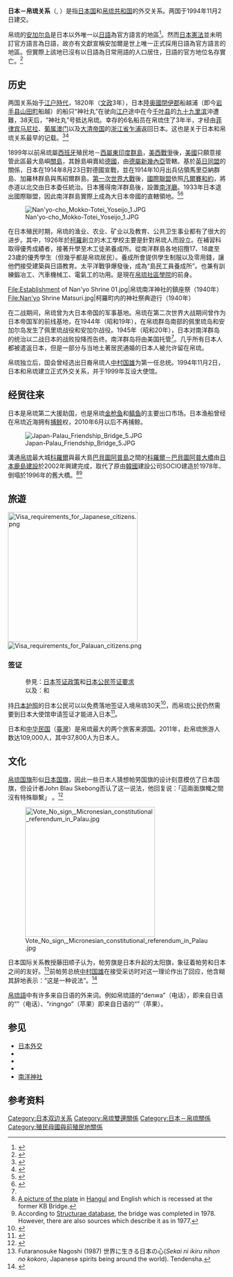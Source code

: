 {{NoteTA
|G1=地名
|1=zh-hans:帕劳;zh-hant:帕勞;zh-cn:帕劳;zh-hk:帛琉;zh-tw:帛琉;zh-mo:帛琉
|2=zh-cn:科罗尔;zh-tw:柯羅;zh-hk:科羅爾
}}

{{Infobox Bilateral relations|日本－帛琉|日本|帛琉|map=Japan Palau Locator.png|envoytitle1=大使|envoy1=柄澤彰|envoytitle2=大使|envoy2=弗朗西斯·松太郎|mission1={{Link-ja|日本駐帛琉大使館|在パラオ日本国大使館}}|mission2={{Link-ja|帛琉駐日大使館|駐日パラオ大使館}}}}
'''日本－帛琉关系'''（{{lang-ja|日本とパラオの関係}}, {{lang-en|Japan-Palau Relations}}）是指[[日本国|日本国]]和[[帛琉共和国|帛琉共和国]]的外交关系。两国于1994年11月2日建交。

帛琉的[[安加尔岛|安加尔岛]]是日本以外唯一以[[日語|日語]]為官方語言的地區<ref name="const">{{cite web|url=http://www.pacificdigitallibrary.org/cgi-bin/pdl?e=d-000off-pdl--00-2--0--010-TE--4-------0-1l--10en-50---20-text-Japanese--00-3-1-00bySR-0-0-000utfZz-8-00&d=HASHa4b7077d472c4cdb9c8ddf.10&p=text|title=Constitution of the State of Angaur|publisher=Pacific Digital Library|accessdate=4 August 2014|quote=The traditional Palauan language, particularly the dialect spoken by the people of Angaur State, shall be the language of the State of Angaur. Palauan, English and Japanese shall be the official languages.|at=Article XII|archive-date=2015-09-24|archive-url=https://web.archive.org/web/20150924063100/http://www.pacificdigitallibrary.org/cgi-bin/pdl?e=d-000off-pdl--00-2--0--010-TE--4-------0-1l--10en-50---20-text-Japanese--00-3-1-00bySR-0-0-000utfZz-8-00&d=HASHa4b7077d472c4cdb9c8ddf.10&p=text|dead-url=no}}</ref>。然而[[日本憲法|日本憲法]]並未明訂官方語言為日語，故亦有文獻宣稱安加爾是世上唯一正式採用日語為官方語言的地區。但實際上該地已沒有以日語為日常用語的人口居住，日語的官方地位名存實亡。<ref name="2005census">{{cite web|url=http://palaugov.org/wp-content/uploads/2013/10/2005-Census-of-Population-Housing.pdf|title=2005 Census of Population & Housing|publisher=Bureau of Budget & Planning|accessdate=4 August 2014|archive-date=2014-04-24|archive-url=https://web.archive.org/web/20140424211256/http://palaugov.org/wp-content/uploads/2013/10/2005-Census-of-Population-Housing.pdf|dead-url=no}}</ref>

==历史==
两国关系始于[[江户時代|江户時代]]，1820年（[[文政|文政]]3年），日本[[陸奥國|陸奥國]][[閉伊郡|閉伊郡]]船越浦（即今[[岩手县|岩手县]][[山田町|山田町]]船越）的船只“神社丸”在驶向[[江户|江户]]途中在今[[千叶县|千叶县]]的[[九十九里滨|九十九里滨]]沖遭難，38天后，“神社丸”号抵达帛琉。幸存的6名船员在帛琉住了3年半，才经由[[菲律宾|菲律宾]][[马尼拉|马尼拉]]、[[葡属澳门|葡属澳门]]以及[[大清帝国|大清帝国]]的[[浙江省|浙江省]][[乍浦|乍浦]]返回日本。这也是关于日本和帛琉关系最早的记载。<ref>{{Cite web |url=http://blog.pic.or.jp/images/book/guidebooks/palau2013.pdf |title=パラオ - 国際機関 太平洋諸島センター |access-date=2022-03-25 |archive-date=2013-10-21 |archive-url=https://web.archive.org/web/20131021211045/http://blog.pic.or.jp/images/book/guidebooks/palau2013.pdf }}</ref><ref>{{Cite web |url=https://minpaku.repo.nii.ac.jp/index.php?active_action=repository_view_main_item_detail&page_id=13&block_id=21&item_id=3752&item_no=1 |title=接触と変容の諸相 : 江戸時代漂流民によるオセアニア関係史料 |access-date=2022-03-25 |archive-date=2021-01-23 |archive-url=https://web.archive.org/web/20210123011318/https://minpaku.repo.nii.ac.jp/index.php?active_action=repository_view_main_item_detail&page_id=13&block_id=21&item_id=3752&item_no=1 }}</ref>

1899年以前帛琉屬[[西班牙|西班牙]]殖民地－[[西屬東印度群島|西屬東印度群島]]，[[美西戰爭|美西戰爭]]後，[[美國|美國]]只願意接管此區最大島嶼[[關島|關島]]，其餘島嶼賣給[[德國|德國]]，由[[德屬新幾內亞|德屬新幾內亞]]管轄。基於[[英日同盟|英日同盟]]的關係，日本在1914年8月23日對德國宣戰，並在1914年10月出兵佔領馬里亞納群島、加羅林群島與馬紹爾群島。[[第一次世界大戰|第一次世界大戰]]後，[[國際聯盟|國際聯盟]]依照[[凡爾賽和約|凡爾賽和約]]，將赤道以北交由日本委任統治。日本獲得南洋群島後，設置[[南洋廳|南洋廳]]。1933年日本退出國際聯盟，因此南洋群島實際上成為大日本帝國的直轄領地。<ref name="jpnemb">{{cite web |url=https://www.palau.emb-japan.go.jp/En/bilateral/relations.htm |title=Embassy of Japan in the Republic of Palau |publisher=Palau.emb-japan.go.jp |date=2006-03-23 |accessdate=2014-01-10 |archive-date=2022-04-04 |archive-url=https://web.archive.org/web/20220404182224/https://www.palau.emb-japan.go.jp/En/bilateral/relations.htm }}</ref><ref name="mfatnz">{{cite web |url=http://www.mfat.govt.nz/Countries/Pacific/Palau.php |title=Countries - Pacific - Republic of Palau - Information Paper - NZ Ministry of Foreign Affairs and Trade |publisher=Mfat.govt.nz |date= |accessdate=2014-01-10 |archiveurl=https://web.archive.org/web/20150729232059/http://www.mfat.govt.nz/Countries/Pacific/Palau.php |archivedate=2015-07-29 }}</ref>

[[File:Nan'yo-cho_Mokko-Totei_Yoseijo_1.JPG|thumb]]

在日本殖民时期，帛琉的渔业、农业、矿业以及教育、公共卫生事业都有了很大的进步。其中，1926年於[[柯羅|柯羅]]創立的木工學校主要是針對帛琉人而設立。在補習科取得優秀成績者，接著升學至木工徒弟養成所。從南洋群島各地招攬17、18歲至23歲的優秀學生（但幾乎都是帛琉居民）。養成所會提供學生制服以及零用錢，讓他們接受建築與日語教育。太平洋戰爭爆發後，成為“島民工員養成所”。也兼有訓練鍛冶工、汽車機械工、電氣工的功用。是現在[[帛琉社區學院|帛琉社區學院]]的前身。

<gallery>
File:Establishment of Nan'yo Shrine 01.jpg|帛琉南洋神社的鎮座祭（1940年）
File:Nan'yo Shrine Matsuri.jpg|柯羅町内的神社祭典遊行（1940年）
</gallery>

在二战期间，帛琉曾为大日本帝国的军事基地。帛琉在第二次世界大战期间曾作为日本帝国军的前线基地，在1944年（昭和19年），在帛琉群岛南部的佩里琉岛和安加尔岛发生了佩里琉战役和安加尔战役。1945年（昭和20年），日本对南洋群岛的统治以二战日本的战败投降而告终。南洋群岛将由美国托管<ref name="mfatnz" />。几乎所有日本人都被遣返日本，但是一部分与当地土著居民通婚的日本人被允许留在帛琉。

帛琉独立后，国会曾经选出日裔帛琉人[[中村国雄|中村国雄]]为第一任总统。1994年11月2日，日本和帛琉建立正式外交关系，并于1999年互设大使馆。

==经贸往来==
日本是帛琉第二大援助国，也是帛琉[[金枪鱼|金枪鱼]]和[[鲭鱼|鲭鱼]]的主要出口市场。日本渔船曾经在帛琉近海拥有[[捕鲸|捕鲸]]权，2010年6月以后不再捕鲸。

[[File:Japan-Palau_Friendship_Bridge_5.JPG|thumb]]

溝通[[帛琉|帛琉]]最大城[[科羅爾|科羅爾]]與最大島[[巴貝圖阿普島|巴貝圖阿普島]]之間的[[科羅爾－巴貝圖阿普大橋|科羅爾－巴貝圖阿普大橋]]由[[日本|日本]][[鹿島建設|鹿島建設]]於2002年興建完成，取代了原由[[韓國|韓國]]建設公司SOCIO建造於1978年、倒塌於1996年的舊大橋。<ref>[http://megalodon.jp/contents/017/600/893.mime4 A picture of the plate]{{dead link|date=2018年1月 |bot=InternetArchiveBot |fix-attempted=yes }} in [[韩语|Hangul]] and English which is recessed at the former KB Bridge.</ref><ref>According to [http://en.structurae.de/structures/data/index.cfm?ID=s0001026 Structurae database], the bridge was completed in 1978. However, there are also sources which describe it as in 1977.</ref>

==旅遊==

[[File:Visa_requirements_for_Japanese_citizens.png|300px]]
[[File:Visa_requirements_for_Palauan_citizens.png|thumbnail]]

=== 签证 ===
:參見：[[日本签证政策|日本签证政策]]和[[日本公民签证要求|日本公民签证要求]]
:以及：{{link-en|帛琉簽證政策|Visa policy of Palau}}和{{link-en|帛琉公民簽證要求|Visa requirements for Palauan citizens}}

持[[日本护照|日本护照]]的日本公民可以以免费落地签证入境帛琉30天<ref>{{Timatic|nationality=JP|destination=PW}}</ref>，而帛琉公民仍然需要到日本大使馆申请签证才能进入日本<ref>{{Timatic|nationality=PW|destination=JP|accessdate=2015-05-24}}</ref>。

日本和[[中华民国|中华民国]]（[[臺灣|臺灣]]）是帛琉最大的两个旅客来源国。2011年，赴帛琉旅游人数达109,000人，其中37,800人为日本人。

==文化==
[[帛琉国旗|帛琉国旗]]形似[[日本国旗|日本国旗]]，因此一些日本人猜想帕劳国旗的设计刻意模仿了日本国旗，但设计者John Blau Skebong否认了这一说法，他回复说：「這兩面旗幟之間沒有特殊聯繫」 。<ref name="canpan">{{cite web|url=http://blog.canpan.info/fukiura/archive/7313|title=パラオ国旗の作者との対話|date=2010-10-26|access-date=2020-07-27|archive-date=2020-12-14|archive-url=https://web.archive.org/web/20201214130354/https://blog.canpan.info/fukiura/archive/7313|dead-url=no}}</ref>

[[File:Vote_No_sign,_Micronesian_constitutional_referendum_in_Palau.jpg|300px]]

日本国际关系教授藤田顺子认为，帕劳旗是日本升起的太阳旗，象征着帕劳和日本之间的友好。<ref>Futaranosuke Nagoshi (1987) 世界に生きる日本の心(''Sekai ni ikiru nihon no kokoro'', Japanese spirits being around the world). Tendensha.</ref>前帕劳总统[[中村国雄|中村国雄]]在接受采访时对这一理论作出了回应，他含糊其辞地表示：“这是一种说法”。<ref>{{cite journal|author=Reizō Utagawa |date=December 1999 |title=Travels in Republic of Palau |journal=The financial world |publisher=Zaikai Kenkyujo |url=http://www.yashinomi.to/micronesia/palau1.html |language=ja |accessdate=2009-05-03 |dead-url=yes |archiveurl=https://web.archive.org/web/20090503061639/http://www.yashinomi.to/micronesia/palau1.html |archivedate=2009-05-03 }}</ref>

[[帛琉語|帛琉語]]中有许多来自日语的外来词。例如帛琉語的“denwa”（电话），即来自日语的“{{jpn|j=電話|hg=でん</u>わ|rm=denwa|link=no}}”（电话）、“ringngo”（苹果）即来自日语的“{{jpn|j=林檎|hg=りん</u>ご|rm=ringo|link=no}}”（苹果）。

==参见==
* [[日本外交|日本外交]]
* {{Internal link helper/en|帛琉外交|Foreign relations of Palau}}
* {{Internal link helper/ja|日裔帛琉人|日系パラオ人}}
* {{Internal link helper/ja|日本—大洋洲关系|Japan–Oceania relations}}
* [[南洋神社|南洋神社]]

==参考资料==
{{reflist}}

{{日本外交}}
{{帛琉外交}}
[[Category:日本双边关系|Category:日本双边关系]]
[[Category:帛琉雙邊關係|Category:帛琉雙邊關係]]
[[Category:日本－帛琉關係|Category:日本－帛琉關係]]
[[Category:殖民母國與前殖民地關係|Category:殖民母國與前殖民地關係]]